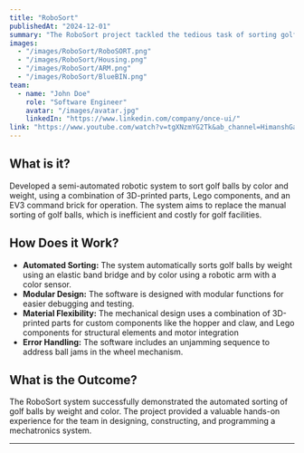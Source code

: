 ```yaml
---
title: "RoboSort"
publishedAt: "2024-12-01"
summary: "The RoboSort project tackled the tedious task of sorting golf balls by color and weight through the design and implementation of an automated robotic system."
images:
  - "/images/RoboSort/RoboSORT.png"
  - "/images/RoboSort/Housing.png"
  - "/images/RoboSort/ARM.png"
  - "/images/RoboSort/BlueBIN.png"
team:
  - name: "John Doe"
    role: "Software Engineer"
    avatar: "/images/avatar.jpg"
    linkedIn: "https://www.linkedin.com/company/once-ui/"
link: "https://www.youtube.com/watch?v=tgXNzmYG2Tk&ab_channel=HimanshGarg"
---
```


## What is it?

Developed a semi-automated robotic system to sort golf balls by color and weight, using a combination of 3D-printed parts, Lego components, and an EV3 command brick for operation. The system aims to replace the manual sorting of golf balls, which is inefficient and costly for golf facilities. 

## How Does it Work?

- **Automated Sorting:** The system automatically sorts golf balls by weight using an elastic band bridge and by color using a robotic arm with a color sensor. 
- **Modular Design:** The software is designed with modular functions for easier debugging and testing. 
- **Material Flexibility:** The mechanical design uses a combination of 3D-printed parts for custom components like the hopper and claw, and Lego components for structural elements and motor integration
- **Error Handling:** The software includes an unjamming sequence to address ball jams in the wheel mechanism.

## What is the Outcome?

The RoboSort system successfully demonstrated the automated sorting of golf balls by weight and color.  The project provided a valuable hands-on experience for the team in designing, constructing, and programming a mechatronics system.

---